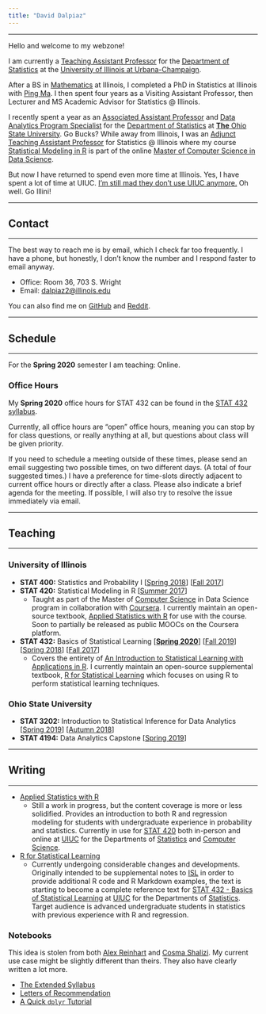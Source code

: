 ```yaml
---
title: "David Dalpiaz"
---
```


***

Hello and welcome to my webzone! 

I am currently a [Teaching Assistant Professor](https://stat.illinois.edu/directory/profile/dalpiaz2) for the [Department of Statistics](https://stat.illinois.edu/) at the [University of Illinois at Urbana-Champaign](https://illinois.edu/).

After a BS in [Mathematics](https://math.illinois.edu/) at Illinois, I completed a PhD in Statistics at Illinois with [Ping Ma](http://malab.uga.edu/). I then spent four years as a Visiting Assistant Professor, then Lecturer and MS Academic Advisor for Statistics @ Illinois.

I recently spent a year as an [Associated Assistant Professor](https://stat.osu.edu/people/dalpiaz.14) and [Data Analytics Program Specialist](https://data-analytics.osu.edu/) for the [Department of Statistics](https://stat.osu.edu/) at [**The** Ohio State University](https://www.osu.edu/). Go Bucks? While away from Illinois, I was an [Adjunct Teaching Assistant Professor](https://stat.illinois.edu/directory/profile/dalpiaz2) for Statistics @ Illinois where my course [Statistical Modeling in R](http://stat420.org) is part of the online [Master of Computer Science in Data Science](https://www.coursera.org/degrees/masters-in-computer-data-science). 

But now I have returned to spend even more time at Illinois. Yes, I have spent a lot of time at UIUC. [I’m still mad they don’t use UIUC anymore.](https://en.wikipedia.org/wiki/List_of_the_oldest_currently_registered_Internet_domain_names) Oh well. Go Illini!

***

## Contact

***

The best way to reach me is by email, which I check far too frequently. I have a phone, but honestly, I don't know the number and I respond faster to email anyway. 

- Office: Room 36, 703 S. Wright
- Email: [dalpiaz2@illinois.edu](mailto:dalpiaz2@illinois.edu)

You can also find me on [GitHub](https://github.com/daviddalpiaz/) and [Reddit](https://www.reddit.com/user/daviddalpiaz).

***

## Schedule

***

For the **Spring 2020** semester I am teaching: Online.

### Office Hours

My **Spring 2020** office hours for STAT 432 can be found in the [STAT 432 syllabus](https://spring-2020.stat432.org/syllabus.html).

Currently, all office hours are "open" office hours, meaning you can stop by for class questions, or really anything at all, but questions about class will be given priority.

If you need to schedule a meeting outside of these times, please send an email suggesting two possible times, on two different days. (A total of four suggested times.) I have a preference for time-slots directly adjacent to current office hours or directly after a class. Please also indicate a brief agenda for the meeting. If possible, I will also try to resolve the issue immediately via email.

***

## Teaching

***

### University of Illinois 

- **STAT 400:** Statistics and Probability I [[Spring 2018](https://daviddalpiaz.github.io/stat400sp18/)] [[Fall 2017](https://daviddalpiaz.github.io/stat400fa17/)]
- **STAT 420:** Statistical Modeling in R [[Summer 2017](https://www.coursera.org/learn/stat-420/)]
    - Taught as part of the Master of [Computer Science](https://cs.illinois.edu/) in Data Science program in collaboration with [Coursera](https://www.coursera.org/degrees/masters-in-computer-data-science). I currently maintain an open-source textbook, [Applied Statistics with R](https://daviddalpiaz.github.io/appliedstats/) for use with the course. Soon to partially be released as public MOOCs on the Coursera platform.
- **STAT 432:** Basics of Statistical Learning [[**Spring 2020**](http://spring-2020.stat432.org/)] [[Fall 2019](http://fall-2019.stat432.org/)] [[Spring 2018](https://daviddalpiaz.github.io/stat432sp18/)] [[Fall 2017](https://daviddalpiaz.github.io/stat430fa17/)]
    - Covers the entirety of [An Introduction to Statistical Learning with Applications in R](http://www-bcf.usc.edu/~gareth/ISL/). I currently maintain an open-source supplemental textbook, [R for Statistical Learning](https://daviddalpiaz.github.io/r4sl/) which focuses on using R to perform statistical learning techniques.

### Ohio State University

- **STAT 3202:** Introduction to Statistical Inference for Data Analytics [[Spring 2019](https://daviddalpiaz.github.io/stat3202-sp19//)] [[Autumn 2018](https://daviddalpiaz.github.io/stat3202-au18/)]
- **STAT 4194:** Data Analytics Capstone [[Spring 2019](https://daviddalpiaz.github.io/stat4194-sp19/)]

***

## Writing

***

- [Applied Statistics with R](https://daviddalpiaz.github.io/appliedstats/)
    - Still a work in progress, but the content coverage is more or less solidified. Provides an introduction to both R and regression modeling for students with undergraduate experience in probability and statistics. Currently in use for [STAT 420](https://courses.illinois.edu/schedule/2018/spring/STAT/420) both in-person and online at [UIUC](http://illinois.edu/) for the Departments of [Statistics](http://www.stat.illinois.edu/) and [Computer Science](https://cs.illinois.edu/).
- [R for Statistical Learning](https://daviddalpiaz.github.io/r4sl/)
    - Currently undergoing considerable changes and developments. Originally intended to be supplemental notes to [ISL](http://www-bcf.usc.edu/~gareth/ISL/) in order to provide additional R code and R Markdown examples, the text is starting to become a complete reference text for [STAT 432 - Basics of Statistical Learning](http://stat432.org) at [UIUC](http://illinois.edu/) for the Departments of [Statistics](http://www.stat.illinois.edu/). Target audience is advanced undergraduate students in statistics with previous experience with R and regression. 

### Notebooks

This idea is stolen from both [Alex Reinhart](https://www.refsmmat.com/) and [Cosma Shalizi](http://bactra.org/notebooks/). My current use case might be slightly different than theirs. They also have clearly written a lot more.

- [The Extended Syllabus](extended-syllabus.html)
- [Letters of Recommendation](letters.html)
- [A Quick `dplyr` Tutorial](files/dplyr.html)
